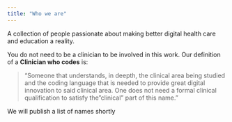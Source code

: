 ```yaml
---
title: "Who we are"
---
```


A collection of people passionate about making better digital health care and education a reality.

You do not need to be a clinician to be involved in this work. Our definition of a **Clinician who codes** is:

> "Someone that understands, in deepth, the clinical area being studied and the coding language that is needed to provide great digital innovation to said clinical area. One does not need a formal clinical qualification to satisfy the "clinical" part of this name."

We will publish a list of names shortly